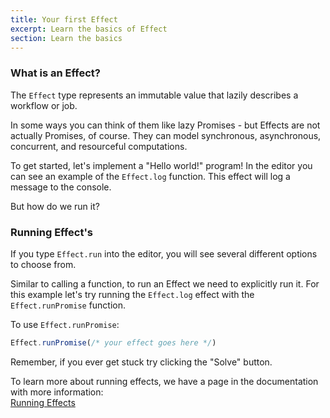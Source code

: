 ```yaml
---
title: Your first Effect
excerpt: Learn the basics of Effect
section: Learn the basics
---
```


### What is an Effect?

The `Effect` type represents an immutable value that lazily describes a workflow
or job.

In some ways you can think of them like lazy Promises - but Effects are not
actually Promises, of course. They can model synchronous, asynchronous,
concurrent, and resourceful computations.

To get started, let's implement a "Hello world!" program! In the editor you can
see an example of the `Effect.log` function. This effect will log a message to
the console.

But how do we run it?

### Running Effect's

If you type `Effect.run` into the editor, you will see several different options
to choose from.

Similar to calling a function, to run an Effect we need to explicitly run it.
For this example let's try running the `Effect.log` effect with the
`Effect.runPromise` function.

To use `Effect.runPromise`:

```ts
Effect.runPromise(/* your effect goes here */)
```

Remember, if you ever get stuck try clicking the "Solve" button.

<Idea>
  To learn more about running effects, we have a page in the documentation with
  more information:<br />
  <a href="/docs/guides/essentials/running-effects" target="_blank">Running Effects</a>
</Idea>